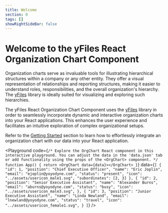 ```yaml
---
title: Welcome
section: 0
tags: []
showRightSideBar: false
---
```



# Welcome to the yFiles React Organization Chart Component

Organization charts serve as invaluable tools for illustrating hierarchical structures within a company or any other entity.
They offer a visual representation of relationships and reporting structures, making it easier to understand roles, responsibilities,
and the overall organization's hierarchy. The [yFiles](https://www.yworks.com/yfiles-overview) library is ideally suited for
visualizing and exploring such hierarchies.

The yFiles React Organization Chart Component uses the [yFiles](https://www.yworks.com/yfiles-overview) library in order to seamlessly
incorporate dynamic and interactive organization charts into your React applications.
This enhances the user experience and facilitates an intuitive exploration of complex organizational setups.

Refer to the [Getting Started](gettingstarted) section to learn how to effortlessly integrate an organization chart with our data into your React application.

<Playground
  code={`
    /*
 Explore the OrgChart React component in this interactive playground.
 You can adjust the data in the 'data.json' tab or add functionality using the props of the <OrgChart> component.
*/
    function App() {
      return <OrgChart data={data}></OrgChart>
    }
  `}
  data={`
    [
     {
       "id": 1,
       "position": "Chief Executive Officer",
       "name": "Eric Joplin",
       "email": "ejoplin@yoyodyne.com",
       "status": "present",
       "icon": "../assets/usericon_male1.svg",
       "subordinates": [2, 3]
     },
     {
       "id": 2,
       "position": "Senior Executive Assistant",
       "name": "Alexander Burns",
       "email": "aburns@yoyodyne.com",
       "status": "busy",
       "icon": "../assets/usericon_male3.svg",
     },
     {
       "id": 3,
       "position": "Junior Executive Assistant",
       "name": "Linda Newland",
       "email": "lnewland@yoyodyne.com",
       "status": "travel",
       "icon": "../assets/usericon_female1.svg",
     }
   ]
  `}
/>
